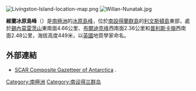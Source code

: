 {{no footnotes|time=2013-10-27T09:19:05+00:00}}
[[Image:Livingston-Island-location-map.png|thumb]]
[[Image:Willan-Nunatak.jpg|thumb]]

{{coord|62|39|13.7|S|60|16|32|W|display=title}}

'''維蘭冰原島峰'''（{{lang-en|Willan Nunatak}}）是[[南極洲|南極洲]]的[[冰原島峰|冰原島峰]]，位於[[南設得蘭群島|南設得蘭群島]]的[[利文斯頓島|利文斯頓島]]東部，處於[[錫內莫雷茨山|錫內莫雷茨山]]東南面4.66公里、[[布爾迪克峰|布爾迪克峰]]西南面2.36公里和[[普利斯卡嶺|普利斯卡嶺]]西南面2.48公里，海拔高度449米，以[[英國|英國]]地質學家命名。

==外部連結==
* [http://data.aad.gov.au/aadc/gaz/scar/ SCAR Composite Gazetteer of Antarctica] {{WebCite|url=https://www.webcitation.org/5ug2CfC7m?url=http://data.aad.gov.au/aadc/gaz/scar/ |date=20101202140255 |dateformat=iso }}.

{{Antarctica-geo-stub}}
[[Category:南極洲|Category:南極洲]]
[[Category:南设得兰群岛|Category:南设得兰群岛]]